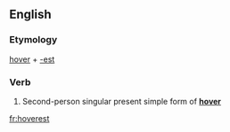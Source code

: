 ==English==

===Etymology===
[[hover]] + [[-est]]

===Verb===
{{en-verb form}}

# {{context|archaic|lang=en}} Second-person singular present simple form of '''[[hover]]'''

[[fr:hoverest]]